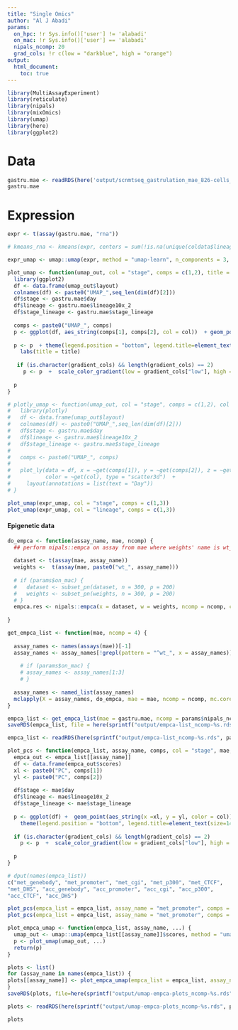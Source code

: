 ```yaml
---
title: "Single Omics"
author: "Al J Abadi"
params:
  on_hpc: !r Sys.info()['user'] != 'alabadi'
  on_mac: !r Sys.info()['user'] == 'alabadi'
  nipals_ncomp: 20
  grad_cols: !r c(low = "darkblue", high = "orange")
output:
  html_document:
    toc: true
---
```


```r
library(MultiAssayExperiment)
library(reticulate)
library(nipals)
library(mixOmics)
library(umap)
library(here)
library(ggplot2)
```



# Data

```r
gastru.mae <- readRDS(here('output/scnmtseq_gastrulation_mae_826-cells_orderedFeatures.rds'))  # MAE experiment
gastru.mae
```

# Expression


```r
expr <- t(assay(gastru.mae, "rna"))
```

```r
# kmeans_rna <- kmeans(expr, centers = sum(!is.na(unique(coldata$lineage10x_2))), nstart = 2, iter.max = 500)
```

```r
expr_umap <- umap::umap(expr, method = "umap-learn", n_components = 3, metric = "euclidean", n_neighbors = 30)
```


```r
plot_umap <- function(umap_out, col = "stage", comps = c(1,2), title = NULL, gradient_cols = NULL){
  library(ggplot2)
  df <- data.frame(umap_out$layout)
  colnames(df) <- paste0("UMAP_",seq_len(dim(df)[2]))
  df$stage <- gastru.mae$day
  df$lineage <- gastru.mae$lineage10x_2
  df$stage_lineage <- gastru.mae$stage_lineage
  
  comps <- paste0("UMAP_", comps)
  p <- ggplot(df, aes_string(comps[1], comps[2], col = col))  + geom_point(alpha = 0.5) +  theme_bw()  +  guides(col = guide_legend(title = col))
  
  p <- p  + theme(legend.position = "bottom", legend.title=element_text(size=14))  + 
    labs(title = title)
  
   if (is.character(gradient_cols) && length(gradient_cols) == 2)
     p <- p  +  scale_color_gradient(low = gradient_cols["low"], high = gradient_cols["high"])
  
  p
}

```

```r
# plotly_umap <- function(umap_out, col = "stage", comps = c(1,2), col = "stage"){
#   library(plotly)
#   df <- data.frame(umap_out$layout)
#   colnames(df) <- paste0("UMAP_",seq_len(dim(df)[2]))
#   df$stage <- gastru.mae$day
#   df$lineage <- gastru.mae$lineage10x_2
#   df$stage_lineage <- gastru.mae$stage_lineage
#   
#   comps <- paste0("UMAP_", comps)
#   
#   plot_ly(data = df, x = ~get(comps[1]), y = ~get(comps[2]), z = ~get(comps[3]), 
#           color = ~get(col), type = "scatter3d")  +  
#     layout(annotations = list(text = "Day"))
# }
```


```r
plot_umap(expr_umap, col = "stage", comps = c(1,3))
plot_umap(expr_umap, col = "lineage", comps = c(1,3))
```

#### Epigenetic data

```r
do_empca <- function(assay_name, mae, ncomp) {
  ## perform nipals::empca on assay from mae where weights' name is wt_${assay_name}
  
  dataset <- t(assay(mae, assay_name))
  weights <-  t(assay(mae, paste0("wt_", assay_name)))
  
  # if (params$on_mac) {
  #   dataset <- subset_pn(dataset, n = 300, p = 200)
  #   weights <- subset_pn(weights, n = 300, p = 200)
  # }
  empca.res <- nipals::empca(x = dataset, w = weights, ncomp = ncomp, center = FALSE, scale = FALSE, fitted = TRUE)
  
}

```

```r
get_empca_list <- function(mae, ncomp = 4) {
  
  assay_names <- names(assays(mae))[-1]
  assay_names <- assay_names[!grepl(pattern = "^wt_", x = assay_names)]
  
    # if (params$on_mac) {
    # assay_names <- assay_names[1:3]
    # }
  
  assay_names <- named_list(assay_names)
  mclapply(X = assay_names, do_empca, mae = mae, ncomp = ncomp, mc.cores = parallel::detectCores())
}
```

```r
empca_list <- get_empca_list(mae = gastru.mae, ncomp = params$nipals_ncomp)
saveRDS(empca_list, file = here(sprintf("output/empca-list_ncomp-%s.rds", params$nipals_ncomp)))
```

```r
empca_list <- readRDS(here(sprintf("output/empca-list_ncomp-%s.rds", params$nipals_ncomp)))
```

```r
plot_pcs <- function(empca_list, assay_name, comps, col = "stage", mae, gradient_cols = NULL) {
  empca_out <- empca_list[[assay_name]]
  df <- data.frame(empca_out$scores)
  xl <- paste0("PC", comps[1])
  yl <- paste0("PC", comps[2])
  
  df$stage <- mae$day
  df$lineage <- mae$lineage10x_2
  df$stage_lineage <- mae$stage_lineage
  
  p <- ggplot(df) +  geom_point(aes_string(x =xl, y = yl, color = col))  + 
    theme(legend.position = "bottom", legend.title=element_text(size=14))
  
  if (is.character(gradient_cols) && length(gradient_cols) == 2)
    p <- p  +  scale_color_gradient(low = gradient_cols["low"], high = gradient_cols["high"])
  
  p
}

```
```r
# dput(names(empca_list))
c("met_genebody", "met_promoter", "met_cgi", "met_p300", "met_CTCF", 
"met_DHS", "acc_genebody", "acc_promoter", "acc_cgi", "acc_p300", 
"acc_CTCF", "acc_DHS")
```


```r
plot_pcs(empca_list = empca_list, assay_name = "met_promoter", comps = c(2, 3), col = "stage", mae = gastru.mae, gradient_cols = params$grad_cols)
plot_pcs(empca_list = empca_list, assay_name = "met_promoter", comps = c(2, 3), col = "lineage", mae = gastru.mae)
```
```r
plot_empca_umap <- function(empca_list, assay_name, ...) {
  umap_out <- umap::umap(empca_list[[assay_name]]$scores, method = "umap-learn", n_components = 2, metric = "euclidean", n_neighbors = 30)
  p <- plot_umap(umap_out, ...)
  return(p)
}
```

```r
plots <- list()
for (assay_name in names(empca_list)) {
plots[[assay_name]] <- plot_empca_umap(empca_list = empca_list, assay_name = assay_name, col = "stage", comps = c(1,2), gradient_cols = params$grad_cols, title = assay_name)
}
saveRDS(plots, file=here(sprintf("output/umap-empca-plots_ncomp-%s.rds", params$nipals_ncomp)))
```

```r
plots <- readRDS(here(sprintf("output/umap-empca-plots_ncomp-%s.rds", params$nipals_ncomp)))
```


```r
plots
```


<!-- ```{r} -->
<!-- library(mixOmics) -->
<!-- assay_name <- "met_genebody" -->
<!-- comps <- 4 -->
<!-- mae <- gastru.mae -->

<!-- dataset <- t(assay(mae, assay_name))[,1:200] -->
<!-- pca.res <- pca(dataset, ncomp = comps) -->
<!-- ``` -->
<!-- ```{r} -->
<!-- plotIndiv(pca.res, pch = 16, group = mae$stage_lineage, legend = TRUE) -->
<!-- ``` -->


<!-- ```{r} -->
<!-- met_gbody_umap <- umap::umap(pca.res$variates$X, method = "umap-learn") -->
<!-- ``` -->
<!-- ```{r} -->
<!-- plot_umap(met_gbody_umap, col = "stage_lineage") -->
<!-- ``` -->


<!-- ```{r} -->
<!-- df <- data.frame(expr_pca$variates$X) -->
<!-- df$col <- coldata$day -->
<!-- df$size <- coldata$stage_lineage -->
<!-- df$kmeans_cluster <- factor(kmeans_rna$cluster) -->
<!-- ggplot(df, aes_string("PC1", "PC3", col = "size"))  + geom_point(alpha = 0.5) +  theme_bw()  +  guides(col = guide_legend(title = "Stage")) -->
<!-- ggplot(df, aes_string("umap_1", "umap_2", col = "kmeans_cluster"))  + geom_point(alpha = 0.5) +  theme_bw()  +  guides(col = guide_legend(title = "kmeans")) -->
<!-- ``` -->
